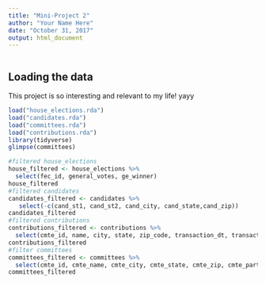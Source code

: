 ```yaml
---
title: "Mini-Project 2"
author: "Your Name Here"
date: "October 31, 2017"
output: html_document
---
```


```r
```


## Loading the data

This project is so interesting and relevant to my life! yayy 

```r

load("house_elections.rda")
load("candidates.rda")
load("committees.rda")
load("contributions.rda")
library(tidyverse)
glimpse(committees)
```


```r
#filtered house_elections
house_filtered <- house_elections %>%
  select(fec_id, general_votes, ge_winner)
house_filtered
#filtered candidates
candidates_filtered <- candidates %>% 
   select(-c(cand_st1, cand_st2, cand_city, cand_state,cand_zip))
candidates_filtered
#filtered contributions
contributions_filtered <- contributions %>% 
  select(cmte_id, name, city, state, zip_code, transaction_dt, transaction_amt, cand_id, other_id)
contributions_filtered
#filter committees 
committees_filtered <- committees %>% 
  select(cmte_id, cmte_name, cmte_city, cmte_state, cmte_zip, cmte_party_affiliation, cand_id)
committees_filtered
```

